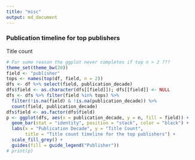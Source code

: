 ```yaml
---
title: "misc"
output: md_document
---
```


### Publication timeline for top publishers

Title count

```r
# For some reason the ggplot never completes if top n > 2 ???
theme_set(theme_bw(20))
field <- "publisher"
tops <- names(top(df, field, n = 2))
dfs <- df %>% select(field, publication_decade) 
dfs$field <- as.character(dfs[[field]]); dfs[[field]] <- NULL
dfs <- dfs %>% filter(field %in% tops) %>%
  filter(!is.na(field) & !is.na(publication_decade)) %>%
  count(field, publication_decade)
dfs$field <- as.factor(dfs$field)
p <- ggplot(dfs, aes(x = publication_decade, y = n, fill = field)) +
  geom_bar(stat = "identity", position = "stack", color = "black") +       
  labs(x = "Publication Decade", y = "Title Count",
       title = "Title count timeline for the top publishers") +
  scale_fill_grey() +
  guides(fill = guide_legend("Publisher")) 
# print(p)
```